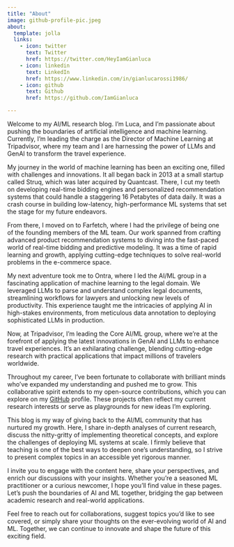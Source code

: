 ```yaml
---
title: "About"
image: github-profile-pic.jpeg
about:
  template: jolla
  links:
    - icon: twitter
      text: Twitter
      href: https://twitter.com/HeyIamGianluca
    - icon: linkedin
      text: LinkedIn
      href: https://www.linkedin.com/in/gianlucarossi1986/
    - icon: github
      text: Github
      href: https://github.com/IamGianluca

---
```


Welcome to my AI/ML research blog. I'm Luca, and I'm passionate about pushing the boundaries of artificial intelligence and machine learning. Currently, I'm leading the charge as the Director of Machine Learning at Tripadvisor, where my team and I are harnessing the power of LLMs and GenAI to transform the travel experience.

My journey in the world of machine learning has been an exciting one, filled with challenges and innovations. It all began back in 2013 at a small startup called Struq, which was later acquired by Quantcast. There, I cut my teeth on developing real-time bidding engines and personalized recommendation systems that could handle a staggering 16 Petabytes of data daily. It was a crash course in building low-latency, high-performance ML systems that set the stage for my future endeavors.

From there, I moved on to Farfetch, where I had the privilege of being one of the founding members of the ML team. Our work spanned from crafting advanced product recommendation systems to diving into the fast-paced world of real-time bidding and predictive modeling. It was a time of rapid learning and growth, applying cutting-edge techniques to solve real-world problems in the e-commerce space.

My next adventure took me to Ontra, where I led the AI/ML group in a fascinating application of machine learning to the legal domain. We leveraged LLMs to parse and understand complex legal documents, streamlining workflows for lawyers and unlocking new levels of productivity. This experience taught me the intricacies of applying AI in high-stakes environments, from meticulous data annotation to deploying sophisticated LLMs in production.

Now, at Tripadvisor, I'm leading the Core AI/ML group, where we're at the forefront of applying the latest innovations in GenAI and LLMs to enhance travel experiences. It's an exhilarating challenge, blending cutting-edge research with practical applications that impact millions of travelers worldwide.

Throughout my career, I've been fortunate to collaborate with brilliant minds who've expanded my understanding and pushed me to grow. This collaborative spirit extends to my open-source contributions, which you can explore on my [GitHub](https://github.com/IamGianluca/) profile. These projects often reflect my current research interests or serve as playgrounds for new ideas I'm exploring.

This blog is my way of giving back to the AI/ML community that has nurtured my growth. Here, I share in-depth analyses of current research, discuss the nitty-gritty of implementing theoretical concepts, and explore the challenges of deploying ML systems at scale. I firmly believe that teaching is one of the best ways to deepen one's understanding, so I strive to present complex topics in an accessible yet rigorous manner.

I invite you to engage with the content here, share your perspectives, and enrich our discussions with your insights. Whether you're a seasoned ML practitioner or a curious newcomer, I hope you'll find value in these pages. Let's push the boundaries of AI and ML together, bridging the gap between academic research and real-world applications.

Feel free to reach out for collaborations, suggest topics you'd like to see covered, or simply share your thoughts on the ever-evolving world of AI and ML. Together, we can continue to innovate and shape the future of this exciting field.
